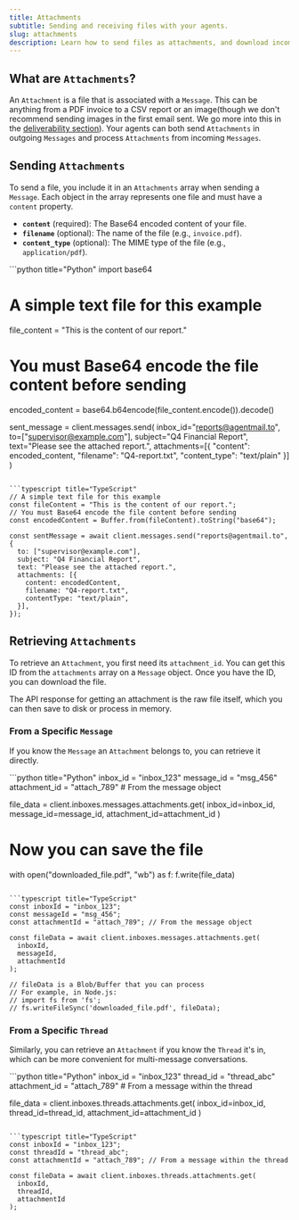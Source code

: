 ```yaml
---
title: Attachments
subtitle: Sending and receiving files with your agents.
slug: attachments
description: Learn how to send files as attachments, and download incoming attachments from both messages and threads.
---
```


## What are `Attachments`?

An `Attachment` is a file that is associated with a `Message`. This can be anything from a PDF invoice to a CSV report or an image(though we don't recommend sending images in the first email sent. We go more into this in the [deliverability section](/deliverability)). Your agents can both send `Attachments` in outgoing `Messages` and process `Attachments` from incoming `Messages`.

## Sending `Attachments`

To send a file, you include it in an `Attachments` array when sending a `Message`. Each object in the array represents one file and must have a `content` property.

- **`content`** (required): The Base64 encoded content of your file.
- **`filename`** (optional): The name of the file (e.g., `invoice.pdf`).
- **`content_type`** (optional): The MIME type of the file (e.g., `application/pdf`).

<CodeBlocks>
```python title="Python"
import base64

# A simple text file for this example

file_content = "This is the content of our report."

# You must Base64 encode the file content before sending

encoded_content = base64.b64encode(file_content.encode()).decode()

sent_message = client.messages.send(
    inbox_id="reports@agentmail.to",
    to=["supervisor@example.com"],
    subject="Q4 Financial Report",
    text="Please see the attached report.",
    attachments=[{
        "content": encoded_content,
        "filename": "Q4-report.txt",
        "content_type": "text/plain"
    }]
)

````

```typescript title="TypeScript"
// A simple text file for this example
const fileContent = "This is the content of our report.";
// You must Base64 encode the file content before sending
const encodedContent = Buffer.from(fileContent).toString("base64");

const sentMessage = await client.messages.send("reports@agentmail.to", {
  to: ["supervisor@example.com"],
  subject: "Q4 Financial Report",
  text: "Please see the attached report.",
  attachments: [{
    content: encodedContent,
    filename: "Q4-report.txt",
    contentType: "text/plain",
  }],
});
````

</CodeBlocks>

## Retrieving `Attachments`

To retrieve an `Attachment`, you first need its `attachment_id`. You can get this ID from the `attachments` array on a `Message` object. Once you have the ID, you can download the file.

The API response for getting an attachment is the raw file itself, which you can then save to disk or process in memory.

### From a Specific `Message`

If you know the `Message` an `Attachment` belongs to, you can retrieve it directly.

<CodeBlocks>
```python title="Python"
inbox_id = "inbox_123"
message_id = "msg_456"
attachment_id = "attach_789" # From the message object

file_data = client.inboxes.messages.attachments.get(
    inbox_id=inbox_id,
    message_id=message_id,
    attachment_id=attachment_id
)

# Now you can save the file

with open("downloaded_file.pdf", "wb") as f:
f.write(file_data)

````

```typescript title="TypeScript"
const inboxId = "inbox_123";
const messageId = "msg_456";
const attachmentId = "attach_789"; // From the message object

const fileData = await client.inboxes.messages.attachments.get(
  inboxId,
  messageId,
  attachmentId
);

// fileData is a Blob/Buffer that you can process
// For example, in Node.js:
// import fs from 'fs';
// fs.writeFileSync('downloaded_file.pdf', fileData);
````

</CodeBlocks>

### From a Specific `Thread`

Similarly, you can retrieve an `Attachment` if you know the `Thread` it's in, which can be more convenient for multi-message conversations.

<CodeBlocks>
```python title="Python"
inbox_id = "inbox_123"
thread_id = "thread_abc"
attachment_id = "attach_789" # From a message within the thread

file_data = client.inboxes.threads.attachments.get(
inbox_id=inbox_id,
thread_id=thread_id,
attachment_id=attachment_id
)

````

```typescript title="TypeScript"
const inboxId = "inbox_123";
const threadId = "thread_abc";
const attachmentId = "attach_789"; // From a message within the thread

const fileData = await client.inboxes.threads.attachments.get(
  inboxId,
  threadId,
  attachmentId
);
````

</CodeBlocks>
